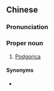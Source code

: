==Chinese==
{{zh-forms|gloss=-}}

===Pronunciation===
{{zh-pron
|m=Bōdélǐchá
|cat=pn
}}

===Proper noun===
{{zh-proper noun}}

# {{lb|zh|Taiwan}} [[Podgorica]] {{gloss|capital city of Montenegro}}

====Synonyms====
* {{qualifier|Mainland China}} {{zh-l|波德戈里察}}